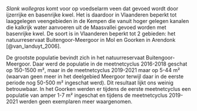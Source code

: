 *Slank wollegras* komt voor op voedselarm veen dat gevoed wordt door ijzerrijke en basenrijke kwel.
Het is daardoor in Vlaanderen beperkt tot laaggelegen veengebieden in de Kempen die vanuit hoger gelegen kanalen die kalkrijk water aanvoeren uit de Maasvallei gevoed worden met basenrijke kwel.
De soort is in Vlaanderen beperkt tot 2 gebieden: het natuurreservaat Buitengoor-Meergoor in Mol en Goorken in Arendonk [@van_landuyt_2006].

De grootste populatie bevindt zich in het natuurreservaat Buitengoor-Meergoor.
Daar werd de populatie in de meetnetcyclus 2016-2018 geschat op 150-1500 m², maar in de meetnetcyclus 2019-2021 maar op 5-44 m² (waarvan geen meer in het deelgebied Meergoor terwijl daar in de eerste periode nog 50-500 m² ingeschat werd).
Dit resultaat lijkt ons weinig betrouwbaar.
In het Goorken werden er tijdens de eerste meetnetcyclus een populatie van amper 1-7 m² ingeschat en tijdens de meetnetcyclus 2019-2021 werden geen exemplaren meer waargenomen.
